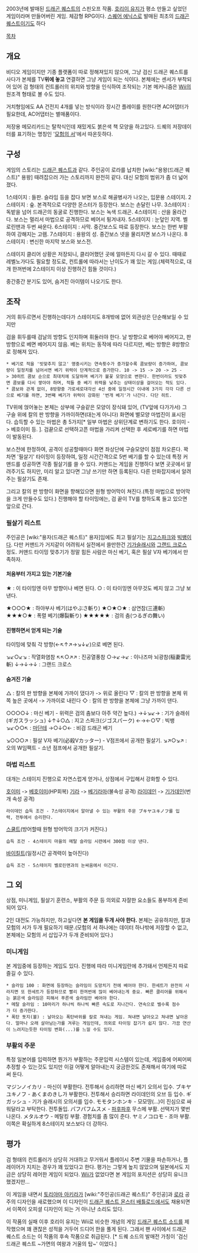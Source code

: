 2003년에 발매된 [[드래곤 퀘스트]]의 스핀오프 작품. [[호리이 유지]]가 평소 만들고 싶었던 게임이라며 만들어버린 게임.
체감형 RPG이다. [[스퀘어 에닉스]]로 발매된 최초의 [[드래곤 퀘스트]]이기도 하다

[[목차]]
== 개요 ==
비디오 게임이지만 기종 플랫폼이 따로 정해져있지 않으며, 그냥 검신 드래곤 퀘스트를 사다가 본체를 TV'''위에 놓고''' 연결하면 그냥 게임이 되는 식이다. 본체에는 센서가 부착되어 있어 검 형태의 컨트롤러의 위치와 방향을 인식하여 조작되는 기본 메커니즘은 [[Wii]]의 원조격 형태로 볼 수도 있다.

거치형임에도 AA 건전지 4개를 넣는 방식이라 장시간 플레이를 원한다면 AC어댑터가 필요한데, AC어댑터는 별매품이다.

저장용 메모리카드는 탈착식인데 재밌게도 붉은색 책 모양을 하고있다. 드퀘의 저장데이터를 표기하는 명칭인 '[[모험의 서]]'에서 따온듯하다.

== 구성 ==
게임의 스토리는 [[드래곤 퀘스트]]과 같다. 주인공이 로라를 납치한 [wiki:"용왕(드래곤 퀘스트)" 용왕] 때려잡으러 가는 스토리까지 완전히 같다. 대신 모험의 범위가 좀 더 넓어졌다. 

1스테이지 : 들판. 슬라임 등을 잡다 보면 보스로 해골병사가 나오는, 입문용 스테이지.
2스테이지 : 숲. 본격적으로 다양한 몬스터가 등장한다. 보스는 손달린 나무.
3스테이지 : 독밭을 넘어 드래곤의 동굴로 진행한다. 보스는 녹색 드래곤.
4스테이지 : 산을 올라간다. 보스는 멀리서 마법으로 공격하므로 베어서 튕겨내자.
5스테이지 : 눈덮인 지역. 벨로린맨과 두번 싸운다.
6스테이지 : 사막. 중간보스도 따로 등장한다. 보스는 한번 부활하여 강해지는 고렘.
7스테이지 : 용왕의 성. 중간보스 넷을 물리치면 보스가 나온다.
8스테이지 : 변신한 마지막 보스와 보스전.

스테이지 클리어 상황은 저장되니, 클리어했던 곳에 얼마든지 다시 갈 수 있다. 때때로 레벨노가다도 필요할 정도로, 컨트롤에 따라서는 난이도가 꽤 있는 게임.(체력적으로, 대개 한꺼번에 2스테이지 이상 진행하긴 힘들 것이다.) 

중간중간 분기도 있어, 숨겨진 아이템이 나오기도 한다.

== 조작 ==
거의 휘두르면서 진행하는데다가 스테이지도 8개밖에 없어 외관상은 단순해보일 수 있지만

검을 휘두를때 검날의 방향도 인지하며 휘둘러야 한다. 날 방향으로 베어야 베어지고, 판 방향으로 베면 베어지지 않음. 베는 위치는 동작에 따라 다르지만, 베는 방향은 8방향으로 정해져 있다.
 * 베기로 적을 '빗맞추지 않고' 명중시키는 연속횟수가 증가할수록 콤보량이 증가하여, 콤보량이 일정치를 넘어서면 베기 위력이 단계적으로 증가한다. 10 -> 15 -> 20 -> 25 -> 30히트 콤보 순으로 최대치에 도달하며 베기가 불꽃 모양으로 변한다. 한번이라도 빗맞추면 콤보를 다시 쌓아야 하며, 적들 중 베기 위력을 낮추는 상태이상을 걸어오는 적도 있다.
 * 콤보와 관계 없이, 8방향중 가로세로대각선 4선 중에 일정시간 이내에 3가지 각각 다른 선으로 베기를 하면, 3번째 베기가 위력이 강화된 '번개 베기'가 나간다. 다단 히트.

TV위에 얹어놓는 본체는 상부에 구슬같은 모양이 장식돼 있어, (TV앞에 다가가서) 그 구슬 위에 칼의 판 방향을 가까이하면(대는게 아니다) 화면에 별모양 마법진이 표시된다. 습득할 수 있는 마법은 총 5가지[* 일부 마법은 상위단계로 변하기도 한다. 호이미 -> 베호이미 등. ]. 검끝으로 선택하고픈 마법을 가리켜 선택한 후 세로베기를 하면 마법이 발동된다.

보스전에 한정하여, 공격이 성공할때마다 화면 좌상단에 구슬모양이 점점 차오른다. 꽉 차면 '필살기' 타이밍이 등장하여, 일정 시간간격으로 5번 베기를 할 수 있는데 특정 커맨드를 성공하면 각종 필살기를 쓸 수 있다. 커맨드는 게임을 진행하다 보면 곳곳에서 알려주기도 하지만, 미리 알고 있다면 그냥 쓰기만 하면 등록된다. 다른 만화잡지에서 알려주는 필살기도 존재.

그리고 칼의 판 방향이 화면을 향해있으면 원형 방어막이 쳐진다.(특정 마법으로 방어막을 크게 만들수도 있다.)
진행해야 할 타이밍에는, 검 끝이 TV를 향하도록 들고 있으면 앞으로 간다.

=== 필살기 리스트 ===
주인공은 [wiki:"용자(드래곤 퀘스트)" 용자]임에도 최고 필살기는 [[지고스파크]]와 [[빅뱅]]이다. 다만 커맨드가 거지같이 어려워서 실전에서 쓸만한건 [[기가슬래시]]와 [[그랜드 크로스]] 정도. 커맨드 타이밍 맞추기가 정말 힘든 사람은 마신 베기, 혹은 필살 V자 베기에서 만족하자.

==== 처음부터 가지고 있는 기본기술 ====
★ : 이 타이밍엔 아무 방향이나 베면 된다.
○ : 이 타이밍엔 아무것도 베지 않고 그냥 보낸다.

★○○○★ : 하야부사 베기(はやぶさ斬り)
★○★○★ : 삼연참(三連斬)
★★★○★ : 폭렬 베기(爆裂斬り)
★★★★★ : 검의 춤(つるぎの舞い)

==== 진행하면서 얻게 되는 기술 ====
타이밍에 맞춰 각 방향(←↖↑↗→↘↓↙)으로 베면 된다.

↘↙○↙↘ : 작열화염참
↖↖○↗↗ : 진공열풍참
○→↙→↙ : 이나즈마 뇌광참(稲妻雷光斬)
↓→↓→↓ : 그랜드 크로스

==== 숨겨진 기술 ====
△ : 칼의 판 방향을 본체에 가까이 댔다가 -> 위로 올린다
▽ : 칼의 판 방향을 본체 위쪽 높은 곳에서 -> 가까이로 내린다
◇ : 칼의 판 방향을 본체에 그냥 가까이 댄다.

○○○○↓ : 마신 베기 - 위력은 검의 춤보다 아주 약간 높다.)
→↓↘↙→ : 기가 슬래쉬(ギガスラッシュ)
↓↑↓○△ : 지고 스파크(ジゴスパーク)
←→←○▽ : 빅뱅
↘↙◇○↖ : [[마단테]]
→○↓○← : 비검 드래곤 베기

↘○○○↗ : 필살 V자 베기(必殺Vカッター) - V점프에서 공개한 필살기.
↘↗○↘↗ : 오의 W임팩트 - 소년 점프에서 공개한 필살기.

=== 마법 리스트 ===
대개는 스테이지 진행으로 자연스럽게 얻거나, 상점에서 구입해서 강화할 수 있다.

[[호이미]] -> [[베호이미]](HP회복)
[[기라]] -> [[베기라마]](불속성 공격)
[[라이데인]] -> [[기가데인]](번개 속성 공격)
 라이데인 습득 조건 - 7스테이지에서 알아낼 수 있는 부활의 주문 ブキヤユキノフ를 입력, 전투에서 승리한다.

[[스쿨트]](방어할때 원형 방어막의 크기가 커진다.)
 습득 조건 - 4스테이지 마을의 메탈 슬라임 시련에서 300점 이상 낸다.

[[바이킬트]](일정시간 공격력이 높아진다)
 습득 조건 - 5스테이지 벨로린맨과의 눈싸움에서 이긴다.

== 그 외 ==
상점, 미니게임, 필살기 훈련소, 부활의 주문 등 의외로 자잘한 요소들도 풍부하게 준비되어 있다.

2인 대전도 가능하지만, 하고싶다면 '''본 게임을 두개 사야 한다.''' 본체는 공유하지만, 칼과 모험의 서가 두개 필요하기 때문.(모험의 서 하나에는 데이터 하나밖에 저장할 수 없고, 본체에는 모험의 서 삽입구가 두개 준비되어 있다.)

=== 미니게임 ===
본 게임중에 등장하는 게임도 있다. 진행에 따라 미니게임란에 추가돼서 언제든지  따로 즐길 수 있다.

 * 슬라임 100 : 화면에 등장하는 슬라임이 도망치기 전에 베어야 한다. 한세트가 완전히 사라지면 또 한세트가 등장하므로 빨리 한꺼번에 많이 베어내는게 중요. 빠른 클리어를 위해서는 붉은색 슬라임은 피해서 푸른색 슬라임만 베어야 한다.
 * 메탈 슬라임 : 10마리가 하나씩 하나씩 빠른 속도로 지나간다. 연속으로 벨수록 점수가 더 증가한다.
 * 폭탄 돗지(볼) : 날아오는 폭탄바위를 칼로 쳐내는 게임. 쳐내면 날아오고 쳐내면 날아온다. 얼마나 오래 살아남는가를 겨루는 게임인데, 의외로 타이밍 잡기가 쉽지 않다. 가끔 연산이 느려지는듯한 타이밍 변화(...)를 느낄 수도 있다.

=== 부활의 주문 ===
특정 일본어를 입력하면 뭔가가 부활하는 주문입력 시스템이 있는데, 게임중에 어찌어찌 추정할 수 있는것도 있지만 이걸 어떻게 알아내는지 궁금한것도 존재해서 여기에 따로 써 둔다.

マジンノイカリ - 마신이 부활한다. 전투해서 승리하면 마신 베기 오의서 입수.
ブキヤユキノフ - あくまのきし가 부활한다. 전투해서 승리하면 라이데인의 오브 등 입수.
ギガッシュ - 기가 슬래시의 오의서를 입수.
モモタンホンキ - 모모땅(...)이 진심으로 싸워달라고 부탁한다. 전투돌입.
パフパフムスメ - [[파후파후]] 무스메 부활. 선택지가 몇번 나온다.
メタルオウ - 메탈킹 부활. 경험치를 좀 많이 준다.
ヤミノコロモ - 조마 부활. 이쪽은 확실하게 8스테이지 보스보다 더 강하다.

== 평가 ==
검 형태의 컨트롤러가 상당히 거대하고 무거워서 플레이시 주변 기물을 파손하거나, 플레이어가 지치는 경우가 꽤 있었다고 한다. 평가는 그렇게 높지 않았으며 일본에서도 지금은 상당히 레어한 게임이 되었다. [[Wii]]가 없었다면 본 게임의 포지션은 상당히 유니크했겠지만...

이 게임을 내면서 [[토리야마 아키라]]가 [wiki:"주인공(드래곤 퀘스트)" 주인공]과 [[로라]] 공주의 디자인을 새로했으며 이 디자인이 [[드래곤 퀘스트 몬스터 배틀로드]]에서도 채용되면서 이쪽이 오피셜 디자인이 되는 거 아니냔 소리도 있다.

이 작품의 실패 이후 호리이 유지는 Wii로 비슷한 개념의 게임 [[드래곤 퀘스트 소드]]를 제작했으며 꽤 괜찮은 성적을 거두어 드디어 한을 풀게 된다. 그래서 팬 사이에서 드래곤 퀘스트 소드는 이 작품의 후속 작품으로 취급된다. [* 드퀘 소드의 발매전 가칭이 '검신 드래곤 퀘스트 ~가면의 여왕과 거울의 탑~' 이었다.]
